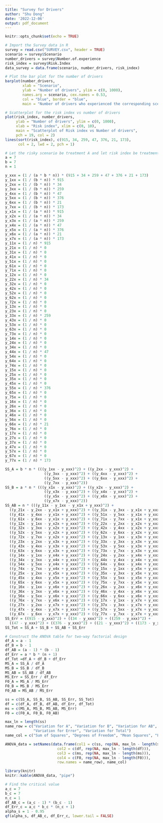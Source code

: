 ```yaml
---
title: "Survey for Drivers"
author: "Shu Dong"
date: '2022-12-06'
output: pdf_document
---
```


```r
knitr::opts_chunk$set(echo = TRUE)
```

```r
# Import the Survey data in R
survey = read.csv("SURVEY.csv", header = TRUE)
scenario = survey$Scenario
number_drivers = survey$Number.of.experience
risk_index = survey$Risk.Index
data_survey = data.frame(scenario, number_drivers, risk_index)
```

```r
# Plot the bar plot for the number of drivers
barplot(number_drivers, 
        xlab = "Scenario",
        ylab = "Number of drivers", ylim = c(0, 1000),
        names.arg = scenario, cex.names = 0.53,
        col = "blue", border = "blue", 
        main = "Number of drivers who experienced the corresponding scenario")
```


```r
# Scatterplot for the risk index vs number of drivers
plot(risk_index, number_drivers,
     ylab = "Number of drivers", ylim = c(0, 1000),
     xlab = "Risk index", xlim = c(0, 10),
     main = "Scatterplot of Risk index vs Number of drivers",
     pch = 19, col = 2)
lines(sort(risk_index), c(915, 34, 259, 47, 376, 21, 173), 
      col = 2, lwd = 2, pch = 1)
```

\newpage

```r
# Let the risky scenario be treatment A and let risk index be treatment B
a = 7
b = 7
n = 1

y_xxx = (1 / (a * b * n)) * (915 + 34 + 259 + 47 + 376 + 21 + 173)
y_1xx = (1 / (b * n)) * 915
y_2xx = (1 / (b * n)) * 34
y_3xx = (1 / (b * n)) * 259
y_4xx = (1 / (b * n)) * 47
y_5xx = (1 / (b * n)) * 376
y_6xx = (1 / (b * n)) * 21
y_7xx = (1 / (b * n)) * 173
y_x1x = (1 / (a * n)) * 915
y_x2x = (1 / (a * n)) * 34
y_x3x = (1 / (a * n)) * 259
y_x4x = (1 / (a * n)) * 47
y_x5x = (1 / (a * n)) * 376
y_x6x = (1 / (a * n)) * 21
y_x7x = (1 / (a * n)) * 173
y_11x = (1 / n) * 915
y_21x = (1 / n) * 0
y_31x = (1 / n) * 0
y_41x = (1 / n) * 0
y_51x = (1 / n) * 0
y_61x = (1 / n) * 0
y_71x = (1 / n) * 0
y_12x = (1 / n) * 0
y_22x = (1 / n) * 34
y_32x = (1 / n) * 0
y_42x = (1 / n) * 0
y_52x = (1 / n) * 0
y_62x = (1 / n) * 0
y_72x = (1 / n) * 0
y_13x = (1 / n) * 0
y_23x = (1 / n) * 0
y_33x = (1 / n) * 259
y_43x = (1 / n) * 0
y_53x = (1 / n) * 0
y_63x = (1 / n) * 0
y_73x = (1 / n) * 0
y_14x = (1 / n) * 0
y_24x = (1 / n) * 0
y_34x = (1 / n) * 0
y_44x = (1 / n) * 47
y_54x = (1 / n) * 0
y_64x = (1 / n) * 0
y_74x = (1 / n) * 0
y_15x = (1 / n) * 0
y_25x = (1 / n) * 0
y_35x = (1 / n) * 0
y_45x = (1 / n) * 0
y_55x = (1 / n) * 376
y_65x = (1 / n) * 0
y_75x = (1 / n) * 0
y_16x = (1 / n) * 0
y_26x = (1 / n) * 0
y_36x = (1 / n) * 0
y_46x = (1 / n) * 0
y_56x = (1 / n) * 0
y_66x = (1 / n) * 21
y_76x = (1 / n) * 0
y_17x = (1 / n) * 0
y_27x = (1 / n) * 0
y_37x = (1 / n) * 0
y_47x = (1 / n) * 0
y_57x = (1 / n) * 0
y_67x = (1 / n) * 0
y_77x = (1 / n) * 173

SS_A = b * n * (((y_1xx - y_xxx)^2) + ((y_2xx - y_xxx)^2) + 
                  ((y_3xx - y_xxx)^2) + ((y_4xx - y_xxx)^2) + 
                  ((y_5xx - y_xxx)^2) + ((y_6xx - y_xxx)^2) + 
                  ((y_7xx - y_xxx)^2))
SS_B = a * n * (((y_x1x - y_xxx)^2) + ((y_x2x - y_xxx)^2) + 
                  ((y_x3x - y_xxx)^2) + ((y_x4x - y_xxx)^2) + 
                  ((y_x5x - y_xxx)^2) + ((y_x6x - y_xxx)^2) + 
                  ((y_x7x - y_xxx)^2))
SS_AB = n * (((y_11x - y_1xx - y_x1x + y_xxx)^2) + 
  ((y_21x - y_2xx - y_x1x + y_xxx)^2) + ((y_31x - y_3xx - y_x1x + y_xxx)^2) + 
  ((y_41x - y_4xx - y_x1x + y_xxx)^2) + ((y_51x - y_5xx - y_x1x + y_xxx)^2) + 
  ((y_61x - y_6xx - y_x1x + y_xxx)^2) + ((y_71x - y_7xx - y_x1x + y_xxx)^2) + 
  ((y_12x - y_1xx - y_x2x + y_xxx)^2) + ((y_22x - y_2xx - y_x2x + y_xxx)^2) + 
  ((y_32x - y_3xx - y_x2x + y_xxx)^2) + ((y_42x - y_4xx - y_x2x + y_xxx)^2) + 
  ((y_52x - y_5xx - y_x2x + y_xxx)^2) + ((y_62x - y_6xx - y_x2x + y_xxx)^2) + 
  ((y_72x - y_7xx - y_x2x + y_xxx)^2) + ((y_13x - y_1xx - y_x3x + y_xxx)^2) + 
  ((y_23x - y_2xx - y_x3x + y_xxx)^2) + ((y_33x - y_3xx - y_x3x + y_xxx)^2) + 
  ((y_43x - y_4xx - y_x3x + y_xxx)^2) + ((y_53x - y_5xx - y_x3x + y_xxx)^2) + 
  ((y_63x - y_6xx - y_x3x + y_xxx)^2) + ((y_73x - y_7xx - y_x3x + y_xxx)^2) + 
  ((y_14x - y_1xx - y_x4x + y_xxx)^2) + ((y_24x - y_2xx - y_x4x + y_xxx)^2) + 
  ((y_34x - y_3xx - y_x4x + y_xxx)^2) + ((y_44x - y_4xx - y_x4x + y_xxx)^2) +
  ((y_54x - y_5xx - y_x4x + y_xxx)^2) + ((y_64x - y_6xx - y_x4x + y_xxx)^2) + 
  ((y_74x - y_7xx - y_x4x + y_xxx)^2) + ((y_15x - y_1xx - y_x5x + y_xxx)^2) + 
  ((y_25x - y_2xx - y_x5x + y_xxx)^2) + ((y_35x - y_3xx - y_x5x + y_xxx)^2) + 
  ((y_45x - y_4xx - y_x5x + y_xxx)^2) + ((y_55x - y_5xx - y_x5x + y_xxx)^2) + 
  ((y_65x - y_6xx - y_x5x + y_xxx)^2) + ((y_75x - y_7xx - y_x5x + y_xxx)^2) + 
  ((y_16x - y_1xx - y_x6x + y_xxx)^2) + ((y_26x - y_2xx - y_x6x + y_xxx)^2) + 
  ((y_36x - y_3xx - y_x6x + y_xxx)^2) + ((y_46x - y_4xx - y_x6x + y_xxx)^2) + 
  ((y_56x - y_5xx - y_x6x + y_xxx)^2) + ((y_66x - y_6xx - y_x6x + y_xxx)^2) + 
  ((y_76x - y_7xx - y_x6x + y_xxx)^2) + ((y_17x - y_1xx - y_x7x + y_xxx)^2) + 
  ((y_27x - y_2xx - y_x7x + y_xxx)^2) + ((y_37x - y_3xx - y_x7x + y_xxx)^2) + 
  ((y_47x - y_4xx - y_x7x + y_xxx)^2) + ((y_57x - y_5xx - y_x7x + y_xxx)^2) + 
  ((y_67x - y_6xx - y_x7x + y_xxx)^2) + ((y_77x - y_7xx - y_x7x + y_xxx)^2))
SS_Err = ((915 - y_xxx)^2) + ((34 - y_xxx)^2) + ((259 - y_xxx)^2) + 
  ((47 - y_xxx)^2) + ((376 - y_xxx)^2) + ((21 - y_xxx)^2) + ((173 - y_xxx)^2)
SS_Tot = SS_A + SS_B + SS_AB + SS_Err
```

```r
# Construct the ANOVA table for two-way factorial design
df_A = a - 1
df_B = b - 1
df_AB = (a - 1) * (b - 1)
df_Err = a * b * (n + 1)
df_Tot =df_A + df_B + df_Err
MS_A = SS_A / df_A
MS_B = SS_B / df_B
MS_AB = SS_AB / df_AB
MS_Err = SS_Err / df_Err
F0_A = MS_A / MS_Err
F0_B = MS_B / MS_Err
F0_AB = MS_AB / MS_Err

ss = c(SS_A, SS_B, SS_AB, SS_Err, SS_Tot)
df = c(df_A, df_B, df_AB, df_Err, df_Tot)
ms = c(MS_A, MS_B, MS_AB, MS_Err)
F0 = c(F0_A, F0_B, F0_AB)

max_ln = length(ss)
name_row = c("Variation for A", "Variation for B", "Variation for AB", 
             "Variation for Error", "Variation for Total")
name_col = c("Sum of Squares", "Degrees of Freedom", "Mean Squares", "F0")

ANOVA_data = setNames(data.frame(col1 = c(ss, rep(NA, max_ln - length(ss))), 
                        col2 = c(df, rep(NA, max_ln - length(df))), 
                        col3 = c(ms, rep(NA, max_ln - length(ms))), 
                        col4 = c(F0, rep(NA, max_ln - length(F0))), 
                        row.names = name_row), name_col)

library(knitr)
knitr::kable(ANOVA_data, "pipe")
```

```r
# Find the critical value
a_c = 7
b_c = 7
n_c = 1
df_AB_c = (a_c - 1) * (b_c - 1)
df_Err_c = a_c * b_c * (n_c + 1)
alpha_s = 1 - 0.95
qf(alpha_s, df_AB_c, df_Err_c, lower.tail = FALSE)
```







